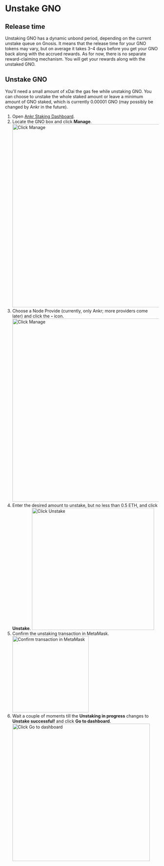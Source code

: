 
# Unstake GNO

## Release time
Unstaking GNO has a dynamic unbond period, depending on the current unstake queue on Gnosis.
It means that the release time for your GNO tokens may vary, but on average it takes 3–4 days before you get your GNO back along with the accrued rewards.
<Callout type="info">
    As for now, there is no separate reward-claiming mechanism. You will get your rewards along with the unstaked GNO.
</Callout>

## Unstake GNO
<Callout type="info">
    You'll need a small amount of xDai the gas fee while unstaking GNO.
    You can choose to unstake the whole staked amount or leave a minimum amount of GNO staked, which is currently 0.00001 GNO (may possibly be changed by Ankr in the future).
</Callout>

1. Open [Ankr Staking Dashboard](https://www.ankr.com/staking/dashboard/).
2. Locate the GNO box and click **Manage**.
   <img src="/docs/staking/delegated-staking/gnosis/click-manage.jpg" alt="Click Manage" class="responsive-pic" width="600" />
3. Choose a Node Provide (currently, only Ankr; more providers come later) and click the **-** icon.
   <img src="/docs/staking/delegated-staking/gnosis/click-minus-icon.jpg" alt="Click Manage" class="responsive-pic" width="600" />
4. Enter the desired amount to unstake, but no less than 0.5 ETH, and click **Unstake**.
   <img src="/docs/staking/delegated-staking/gnosis/enter-amount-click-unstake.jpg" alt="Click Unstake" class="responsive-pic" width="400" />
5. Confirm the unstaking transaction in MetaMask.
   <img src="/docs/staking/delegated-staking/gnosis/confirm-unstaking-transaction.jpg" alt="Confirm transaction in MetaMask" class="responsive-pic" width="250" />
6. Wait a couple of moments till the **Unstaking in progress** changes to **Unstake successful!** and click **Go to dashboard**.
   <img src="/docs/staking/delegated-staking/gnosis/unstake-in-progress-go-to-dashboard.jpg" alt="Click Go to dashboard" class="responsive-pic" width="450" />
